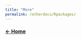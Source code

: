 ```yaml
---
title: "More"
permalink: /otherdocs/Rpackages/
---
```


### [**$\leftarrow$ Home**](https://pegutierrezf.github.io/TropicalFreshwaterEcology/) 
<br>